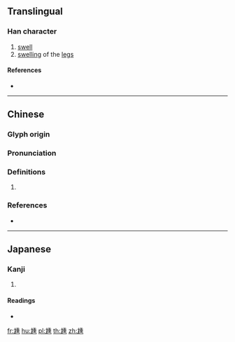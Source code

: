 ==Translingual==

===Han character===
{{Han char|rn=43|rad=尢|as=09|sn=12|four=42011|canj=KUHJG|ids=⿺尢重}}

# [[swell]]
# [[swelling]] of the [[leg]]s

====References====
* {{Han ref|kx=0299.010|dkj=07594|dj=0954.150|hdz=10555.080|uh=5C30|ud=23600|bh=D8D8|bd=55512}}

----

==Chinese==
{{zh-forms}}

===Glyph origin===
{{Han etym}}

===Pronunciation===
{{zh-pron
|m=zhǒng
|c=zung6,zung2,cung3
|mc=y
|oc=y
|cat=
}}

===Definitions===
{{zh-hanzi}}

# {{rfdef|zh}}

===References===
* {{R:yue:Hanzi}}

----

==Japanese==

===Kanji===
{{ja-kanji|grade=|rs=尢09}}

# {{defn|lang=ja|sort=尢09}}

====Readings====
* {{ja-readings|on=[[しょう]] (shō), [[じゅ]] (ju)|kun=}}

[[fr:尰]]
[[hu:尰]]
[[pl:尰]]
[[th:尰]]
[[zh:尰]]